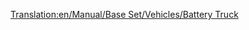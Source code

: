 [[Translation:en/Manual/Base Set/Vehicles/Battery Truck]]
{{fr/Wagon|Nom=Wagon de batteries
|Coût=1 148£ (2 296$)
|Poids=18 / 23 t
|Capacité=22 batteries
|MonoCoût="
|Image=[[File:en/Batterytruck.png]]
|MonoPoids=18 / 24 t
|MonoCapacité=27 batteries
|MagCoût="
|MagPoids=18 / 25 t
|MagCapacité=29 batteries
|Description=Un wagon de chemin de fer entièrement dédié aux batteries. Quand il est apparu dans le jeu que chaque wagon ne pouvait contenir que deux batteries gigantesques, nous avons été informés de source sûre que ce n'est que l'emballage et le numéro de série des batteries qui était en fait transporté.
}}